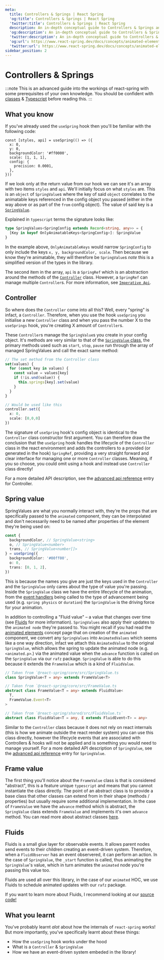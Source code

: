 ```yaml
---
meta:
  title: Controllers & Springs | React Spring
  'og:title': Controllers & Springs | React Spring
  'twitter:title': Controllers & Springs | React Spring
  description: An in-depth conceptual guide to Controllers & Springs and what they are in React Spring.
  'og:description': An in-depth conceptual guide to Controllers & Springs and what they are in React Spring.
  'twitter:description': An in-depth conceptual guide to Controllers & Springs and what they are in React Spring.
  'og:url': https://www.react-spring.dev/docs/concepts/animated-elements
  'twitter:url': https://www.react-spring.dev/docs/concepts/animated-elements
sidebar_position: 2
---
```


# Controllers & Springs

:::note
This is an advanced guide into the workings of react-spring with some prerequisites
of your own knowledge. You should be confident with [classes](https://developer.mozilla.org/en-US/docs/Web/JavaScript/Reference/Classes) & [Typescript](https://www.typescriptlang.org/) before reading this.
:::

## What you know

If you've already used the `useSpring` hook then you'll be familiar with the following code:

```tsx
const [styles, api] = useSpring(() => ({
  x: 0,
  y: 0,
  backgroundColor: '#ff0000',
  scale: [1, 1, 1],
  config: {
    precision: 0.0001,
  },
}))
```

If we look only at the return value from our hook we can see it's an array with two items `styles` and `api`.
We'll initially focus on what `styles` are. This is an `object` of `SpringValue`s where the key of said `object`
correlates to the animatable keys referenced in the config object you passed (either in the way above or as part
of the `from` config object). The value of said key is a [`SpringValue`](#spring-value).

Explained in `typescript` terms the signature looks like:

```ts
type SpringValues<SpringConfig extends Record<string, any>> = {
  [Key in keyof OnlyAnimatableKeys<SpringConfig>]: SpringValue
}
```

In the example above, `OnlyAnimatableKeys` would narrow `SpringConfig` to only include the keys `x, y, backgroundColor, scale`.
Then because we know they're animatable, they will therefore be `SpringValue`s _note_ this is a simplified version of the types
in the library.

The second item in the array, `api` is a `SpringRef` which is an abstraction around the methods of the [`Controller`](#controller) class.
However, a `SpringRef` can manage multiple `Controller`s. For more information, see [`Imperative Api`](/docs/concepts/imperative-api).

## Controller

So where does the `Controller` come into all this? Well, every "spring" is infact, a `Controller`. Therefore, when you use the
hook `useSpring` you initialise a new `Controller` class and when you pass the number X to the `useSprings` hook, you're creating
X amount of `Controller`s.

These `Controller`s manage the `SpringValue`s you create in your config object. It's methods are very similar to that of the
[`SpringValue` class](/docs/advanced/spring-value), the primary methods used such as `start`, `stop`, `pause` run through the
array of managed SpringValues and call the exact same method:

```ts
// The set method from the Controller class
set(values) {
  for (const key in values) {
    const value = values[key]
    if (!is.und(value)) {
      this.springs[key].set(value)
    }
  }
}

// Would be used like this
controller.set({
  x: 0,
  scale: [0,0,0]
})
```

The signature of `useSpring` hook's config object is identical to the `Controller` class constructor first argument. You can
therefore draw the conclusion that the `useSpring` hook handles the lifecycle of the `Controller` class in the react environment
and adds the controllers to a provided (or generated in the hook) `SpringRef`, providing a very straight forward and clear
interface for managing one or more `Controller` classes. Meaning, if you so choose, you could omit using a hook and instead
use `Controller` class directly!

For a more detailed API description, see the [advanced api reference](/docs/advanced/controller) entry for Controller.

## Spring value

SpringValues are what you normally interact with, they're the props that are specifically passed to the `animated` component,
they can be interpolated and don't necessarily need to be named after properties of the element they're being used on:

```ts
const {
  backgroundColor, // SpringValue<string>
  o, // SpringValue<number>
  trans, // SpringValue<number[]>
} = useSpring({
  backgroundColor: '#00ff00',
  o: 0,
  trans: [0, 1, 2],
})
```

This is because the names you give are just the keys used in the `Controller` and the `SpringValue` only cares about the type of
value you're passing. Inside the `SpringValue` class we have the entire lifecycle of the animation, from the [event handlers](/docs/advanced/events)
being called to the type of advancement being used (e.g. `spring physics` or `duration`) the `SpringValue` is the driving force
for your animation.

In addition to controlling a "Fluid value" – a value that changes over time (see [Fluids](#fluids) for more information). `SpringValues`
also apply their updates to the `animated node` they're passed to. You might recall if you had read the [animated elements](/docs/concepts/animated-elements)
concept page that on creation of the `animated` component, we convert any `SpringValues` into `AnimatedValues` which seems like a one way direction,
infact we attach this `AnimatedValue` to the original `SpringValue`, which allows the spring to update the animated node (e.g. `<animated.p>`.)
via the animated value when the `advance` function is called on the `SpringValue` via our `rafz` package. `SpringValue` is able to do this
because it extends the `FrameValue` which is a kind of `FluidValue`.

```ts
// Taken from `@react-spring/core/src/SpringValue.ts
class SpringValue<T = any> extends FrameValue<T>

// Taken from `@react-spring/core/src/FrameValue.ts
abstract class FrameValue<T = any> extends FluidValue<
  T,
  FrameValue.Event<T>
>

// Taken from `@react-spring/shared/src/FluidValue.ts`
abstract class FluidValue<T = any, E extends FluidEvent<T> = any>
```

Similar to the `Controller` class because it does not rely on react internals (this is how we animate outside the react render system) you can
use this class directly, however the lifecycle events that are associated with Controllers & hooks will not be applied and is something you
would need to manage yourself. For a more detailed API description of `SpringValue`, see the [advanced api reference](/docs/advanced/spring-value)
entry for `SpringValue`.

## Frame value

The first thing you'll notice about the `FrameValue` class is that is considered "abstract", this is a feature unique `typescript` and means that
you cannot instantiate the class directly. The point of an abstract class is to provide a base class that other classes can extend from in their shape
(methods / properties) but usually require some additional implementation. In the case of `FrameValue` we have the `advance` method which is abstract,
the `SpringValue` class extends `FrameValue` and implements it's own `advance` method. You can read more about abstract classes [here](https://www.typescriptlang.org/docs/handbook/2/classes.html#abstract-classes-and-members).

## Fluids

Fluids is a small glue layer for observable events. It allows parent nodes send events to their children creating an event-driven system. Therefore,
when a `FluidObserver` has an event observered, it can perform an action. In the case of `SpringValue`, the `_start` function is called, thus animating
the `SpringValue`'s value, which in turn animates the `animated` node you're passing this value too.

Fluids are used all over this library, in the case of our `animated` HOC, we use Fluids to schedule animated updates with our `rafz` package.

If you want to learn more about Fluids, I recommend looking at our [source code!](https://github.com/pmndrs/react-spring/blob/main/packages/shared/src/fluids.ts)

## What you learnt

You've probably learnt _alot_ about how the internals of `react-spring` works! But more importantly, you've specifically learnt about these things:

- How the `useSpring` hook works under the hood
- What is a `Controller` & `SpringValue`
- How we have an event-driven system embeded in the library!
